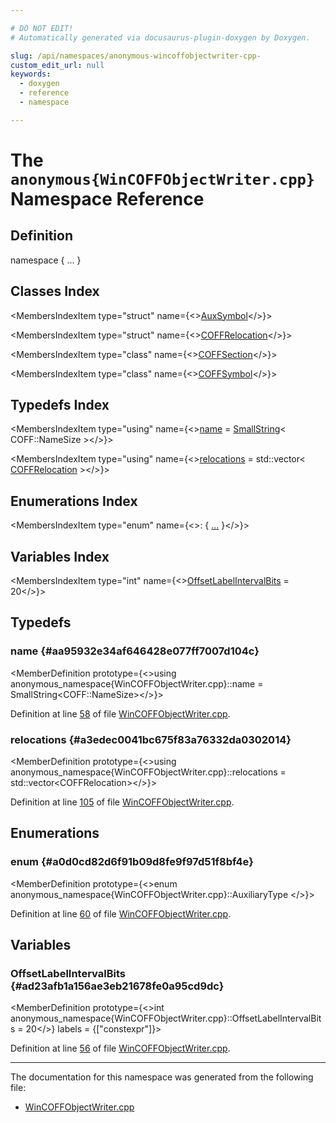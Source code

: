 ```yaml
---

# DO NOT EDIT!
# Automatically generated via docusaurus-plugin-doxygen by Doxygen.

slug: /api/namespaces/anonymous-wincoffobjectwriter-cpp-
custom_edit_url: null
keywords:
  - doxygen
  - reference
  - namespace

---
```





# The `anonymous{WinCOFFObjectWriter.cpp}` Namespace Reference

<DoxygenPage pluginConfig={pluginConfig}>



## Definition

<CodeBlock>namespace &#123; ... &#125;</CodeBlock>

## Classes Index

<MembersIndex>

<MembersIndexItem
  type="struct"
  name={<><a href="/docs/api/structs/anonymous-namespace-wincoffobjectwriter-cpp-/auxsymbol">AuxSymbol</a></>}>
</MembersIndexItem>

<MembersIndexItem
  type="struct"
  name={<><a href="/docs/api/structs/anonymous-namespace-wincoffobjectwriter-cpp-/coffrelocation">COFFRelocation</a></>}>
</MembersIndexItem>

<MembersIndexItem
  type="class"
  name={<><a href="/docs/api/classes/anonymous-namespace-wincoffobjectwriter-cpp-/coffsection">COFFSection</a></>}>
</MembersIndexItem>

<MembersIndexItem
  type="class"
  name={<><a href="/docs/api/classes/anonymous-namespace-wincoffobjectwriter-cpp-/coffsymbol">COFFSymbol</a></>}>
</MembersIndexItem>

</MembersIndex>

## Typedefs Index

<MembersIndex>

<MembersIndexItem
  type="using"
  name={<><a href="#aa95932e34af646428e077ff7007d104c">name</a> = <a href="/docs/api/classes/llvm/smallstring">SmallString</a>&lt; COFF::NameSize &gt;</>}>
</MembersIndexItem>

<MembersIndexItem
  type="using"
  name={<><a href="#a3edec0041bc675f83a76332da0302014">relocations</a> = std::vector&lt; <a href="/docs/api/structs/anonymous-namespace-wincoffobjectwriter-cpp-/coffrelocation">COFFRelocation</a> &gt;</>}>
</MembersIndexItem>

</MembersIndex>

## Enumerations Index

<MembersIndex>

<MembersIndexItem
  type="enum"
  name={<>:  &#123; <a href="#a0d0cd82d6f91b09d8fe9f97d51f8bf4e">...</a> &#125;</>}>
</MembersIndexItem>

</MembersIndex>

## Variables Index

<MembersIndex>

<MembersIndexItem
  type="int"
  name={<><a href="#ad23afb1a156ae3eb21678fe0a95cd9dc">OffsetLabelIntervalBits</a> = 20</>}>
</MembersIndexItem>

</MembersIndex>


<SectionDefinition>

## Typedefs

### name {#aa95932e34af646428e077ff7007d104c}

<MemberDefinition
  prototype={<>using anonymous&#95;namespace&#123;WinCOFFObjectWriter.cpp&#125;::name =  SmallString&lt;COFF::NameSize&gt;</>}>

Definition at line <a href="/docs/api/files/lib/lib/mc/wincoffobjectwriter-cpp/#l00058">58</a> of file <a href="/docs/api/files/lib/lib/mc/wincoffobjectwriter-cpp">WinCOFFObjectWriter.cpp</a>.
</MemberDefinition>

### relocations {#a3edec0041bc675f83a76332da0302014}

<MemberDefinition
  prototype={<>using anonymous&#95;namespace&#123;WinCOFFObjectWriter.cpp&#125;::relocations =  std::vector&lt;COFFRelocation&gt;</>}>

Definition at line <a href="/docs/api/files/lib/lib/mc/wincoffobjectwriter-cpp/#l00105">105</a> of file <a href="/docs/api/files/lib/lib/mc/wincoffobjectwriter-cpp">WinCOFFObjectWriter.cpp</a>.
</MemberDefinition>

</SectionDefinition>

<SectionDefinition>

## Enumerations

### enum  {#a0d0cd82d6f91b09d8fe9f97d51f8bf4e}

<MemberDefinition
  prototype={<>enum anonymous_namespace&#123;WinCOFFObjectWriter.cpp&#125;::AuxiliaryType </>}>

<EnumerationList title="Enumeration values">

<Link id="a0d0cd82d6f91b09d8fe9f97d51f8bf4ea617088fa23a5c870a551cd875cf4a03d" />
<EnumerationListItem name="ATWeakExternal">

</EnumerationListItem>

<Link id="a0d0cd82d6f91b09d8fe9f97d51f8bf4ea8a8c0c89fa9f660ac27b5b42aa93e38e" />
<EnumerationListItem name="ATFile">

</EnumerationListItem>

<Link id="a0d0cd82d6f91b09d8fe9f97d51f8bf4ea800d567d42ef2809076913c494adaad3" />
<EnumerationListItem name="ATSectionDefinition">

</EnumerationListItem>

</EnumerationList>

Definition at line <a href="/docs/api/files/lib/lib/mc/wincoffobjectwriter-cpp/#l00060">60</a> of file <a href="/docs/api/files/lib/lib/mc/wincoffobjectwriter-cpp">WinCOFFObjectWriter.cpp</a>.
</MemberDefinition>

</SectionDefinition>

<SectionDefinition>

## Variables

### OffsetLabelIntervalBits {#ad23afb1a156ae3eb21678fe0a95cd9dc}

<MemberDefinition
  prototype={<>int anonymous&#95;namespace&#123;WinCOFFObjectWriter.cpp&#125;::OffsetLabelIntervalBits = 20</>}
  labels = {["constexpr"]}>

Definition at line <a href="/docs/api/files/lib/lib/mc/wincoffobjectwriter-cpp/#l00056">56</a> of file <a href="/docs/api/files/lib/lib/mc/wincoffobjectwriter-cpp">WinCOFFObjectWriter.cpp</a>.
</MemberDefinition>

</SectionDefinition>

<hr/>

The documentation for this namespace was generated from the following file:

<ul>
<li><a href="/docs/api/files/lib/lib/mc/wincoffobjectwriter-cpp">WinCOFFObjectWriter.cpp</a></li>
</ul>

</DoxygenPage>
